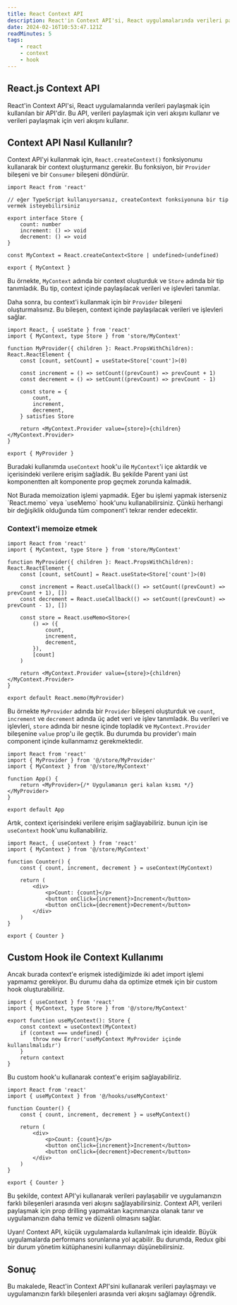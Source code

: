 ```yaml
---
title: React Context API
description: React'in Context API'si, React uygulamalarında verileri paylaşmak için kullanılan bir API'dir. Bu API, verileri paylaşmak için veri akışını kullanır ve verileri paylaşmak için veri akışını kullanır.
date: 2024-02-16T10:53:47.121Z
readMinutes: 5
tags:
    - react
    - context
    - hook
---
```


## React.js Context API

React'in Context API'si, React uygulamalarında verileri paylaşmak için kullanılan bir API'dir. Bu API, verileri paylaşmak için veri akışını kullanır ve verileri paylaşmak için veri akışını kullanır.

## Context API Nasıl Kullanılır?

Context API'yi kullanmak için, `React.createContext()` fonksiyonunu kullanarak bir context oluşturmanız gerekir. Bu fonksiyon, bir `Provider` bileşeni ve bir `Consumer` bileşeni döndürür.

```tsx title="store/MyContext.tsx" {1,11}
import React from 'react'

// eğer TypeScript kullanıyorsanız, createContext fonksiyonuna bir tip vermek isteyebilirsiniz

export interface Store {
    count: number
    increment: () => void
    decrement: () => void
}

const MyContext = React.createContext<Store | undefined>(undefined)

export { MyContext }
```

Bu örnekte, `MyContext` adında bir context oluşturduk ve `Store` adında bir tip tanımladık. Bu tip, context içinde paylaşılacak verileri ve işlevleri tanımlar.

Daha sonra, bu context'i kullanmak için bir `Provider` bileşeni oluşturmalısınız. Bu bileşen, context içinde paylaşılacak verileri ve işlevleri sağlar.

```tsx title="store/MyProvider.tsx" {1,6,7,8,9,10}
import React, { useState } from 'react'
import { MyContext, type Store } from 'store/MyContext'

function MyProvider({ children }: React.PropsWithChildren): React.ReactElement {
    const [count, setCount] = useState<Store['count']>(0)

    const increment = () => setCount((prevCount) => prevCount + 1)
    const decrement = () => setCount((prevCount) => prevCount - 1)

    const store = {
        count,
        increment,
        decrement,
    } satisfies Store

    return <MyContext.Provider value={store}>{children}</MyContext.Provider>
}

export { MyProvider }
```

Buradaki kullanımda `useContext` hook'u ile `MyContext`'i içe aktardık ve içerisindeki verilere erişim sağladık. Bu şekilde Parent yani üst komponentten alt komponente prop geçmek zorunda kalmadık.

<Alert>
    <AlertTitle>Not</AlertTitle>
    <AlertDescription>
        Burada memoization işlemi yapmadık. Eğer bu işlemi yapmak isterseniz `React.memo` veya `useMemo` hook'unu
        kullanabilirsiniz. Çünkü herhangi bir değişiklik olduğunda tüm component'i tekrar render edecektir.
    </AlertDescription>
</Alert>

### Context'i memoize etmek

```tsx title="store/MyProvider.tsx" {1,6,7,8,9,10}
import React from 'react'
import { MyContext, type Store } from 'store/MyContext'

function MyProvider({ children }: React.PropsWithChildren): React.ReactElement {
    const [count, setCount] = React.useState<Store['count']>(0)

    const increment = React.useCallback(() => setCount((prevCount) => prevCount + 1), [])
    const decrement = React.useCallback(() => setCount((prevCount) => prevCount - 1), [])

    const store = React.useMemo<Store>(
        () => ({
            count,
            increment,
            decrement,
        }),
        [count]
    )

    return <MyContext.Provider value={store}>{children}</MyContext.Provider>
}

export default React.memo(MyProvider)
```

Bu örnekte `MyProvider` adında bir `Provider` bileşeni oluşturduk ve `count`, `increment` ve `decrement` adında üç adet veri ve işlev tanımladık. Bu verileri ve işlevleri, `store` adında bir nesne içinde topladık ve `MyContext.Provider` bileşenine `value` prop'u ile geçtik.
Bu durumda bu provider'ı main component içinde kullanmamız gerekmektedir.

```tsx title="App.tsx" {1,2,3,7,9}
import React from 'react'
import { MyProvider } from '@/store/MyProvider'
import { MyContext } from '@/store/MyContext'

function App() {
    return <MyProvider>{/* Uygulamanın geri kalan kısmı */}</MyProvider>
}

export default App
```

Artık, context içerisindeki verilere erişim sağlayabiliriz. bunun için ise `useContext` hook'unu kullanabiliriz.

```tsx title="components/Counter.tsx" {2,5}
import React, { useContext } from 'react'
import { MyContext } from '@/store/MyContext'

function Counter() {
    const { count, increment, decrement } = useContext(MyContext)

    return (
        <div>
            <p>Count: {count}</p>
            <button onClick={increment}>Increment</button>
            <button onClick={decrement}>Decrement</button>
        </div>
    )
}

export { Counter }
```

## Custom Hook ile Context Kullanımı

Ancak burada context'e erişmek istediğimizde iki adet import işlemi yapmamız gerekiyor. Bu durumu daha da optimize etmek için bir custom hook oluşturabiliriz.

```tsx title="hooks/useMyContext.ts" {1,5-7}
import { useContext } from 'react'
import { MyContext, type Store } from '@/store/MyContext'

export function useMyContext(): Store {
    const context = useContext(MyContext)
    if (context === undefined) {
        throw new Error('useMyContext MyProvider içinde kullanılmalıdır')
    }
    return context
}
```

Bu custom hook'u kullanarak context'e erişim sağlayabiliriz.

```tsx title="components/Counter.tsx" {2,5}
import React from 'react'
import { useMyContext } from '@/hooks/useMyContext'

function Counter() {
    const { count, increment, decrement } = useMyContext()

    return (
        <div>
            <p>Count: {count}</p>
            <button onClick={increment}>Increment</button>
            <button onClick={decrement}>Decrement</button>
        </div>
    )
}

export { Counter }
```

Bu şekilde, context API'yi kullanarak verileri paylaşabilir ve uygulamanızın farklı bileşenleri arasında veri akışını sağlayabilirsiniz. Context API, verileri paylaşmak için prop drilling yapmaktan kaçınmanıza olanak tanır ve uygulamanızın daha temiz ve düzenli olmasını sağlar.

<Alert variant='destructive'>
    <AlertTitle>Uyarı!</AlertTitle>
    <AlertDescription>
        Context API, küçük uygulamalarda kullanılmak için idealdir. Büyük uygulamalarda performans sorunlarına yol
        açabilir. Bu durumda, Redux gibi bir durum yönetim kütüphanesini kullanmayı düşünebilirsiniz.
    </AlertDescription>
</Alert>

## Sonuç

Bu makalede, React'in Context API'sini kullanarak verileri paylaşmayı ve uygulamanızın farklı bileşenleri arasında veri akışını sağlamayı öğrendik.